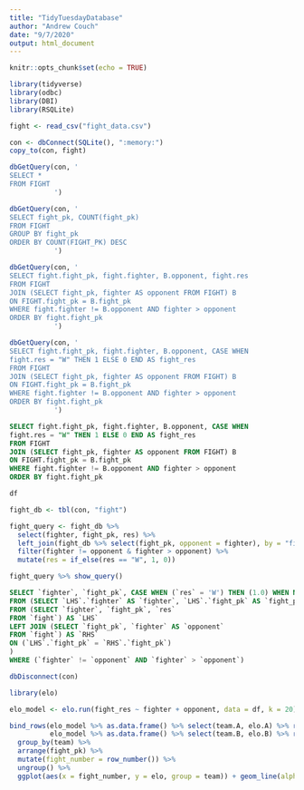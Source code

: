 ```yaml
---
title: "TidyTuesdayDatabase"
author: "Andrew Couch"
date: "9/7/2020"
output: html_document
---
```


```r
knitr::opts_chunk$set(echo = TRUE)
```

```r
library(tidyverse)
library(odbc)
library(DBI)
library(RSQLite)

fight <- read_csv("fight_data.csv")

con <- dbConnect(SQLite(), ":memory:")
copy_to(con, fight)
```

```r
dbGetQuery(con, '
SELECT * 
FROM FIGHT
           ')
```

```r

dbGetQuery(con, '
SELECT fight_pk, COUNT(fight_pk)
FROM FIGHT
GROUP BY fight_pk
ORDER BY COUNT(FIGHT_PK) DESC
           ')

```



```r
dbGetQuery(con, '
SELECT fight.fight_pk, fight.fighter, B.opponent, fight.res
FROM FIGHT
JOIN (SELECT fight_pk, fighter AS opponent FROM FIGHT) B
ON FIGHT.fight_pk = B.fight_pk
WHERE fight.fighter != B.opponent AND fighter > opponent
ORDER BY fight.fight_pk
           ')
```


```r
dbGetQuery(con, '
SELECT fight.fight_pk, fight.fighter, B.opponent, CASE WHEN 
fight.res = "W" THEN 1 ELSE 0 END AS fight_res
FROM FIGHT
JOIN (SELECT fight_pk, fighter AS opponent FROM FIGHT) B
ON FIGHT.fight_pk = B.fight_pk
WHERE fight.fighter != B.opponent AND fighter > opponent
ORDER BY fight.fight_pk
           ')
```

```sql
SELECT fight.fight_pk, fight.fighter, B.opponent, CASE WHEN 
fight.res = "W" THEN 1 ELSE 0 END AS fight_res
FROM FIGHT
JOIN (SELECT fight_pk, fighter AS opponent FROM FIGHT) B
ON FIGHT.fight_pk = B.fight_pk
WHERE fight.fighter != B.opponent AND fighter > opponent
ORDER BY fight.fight_pk
```

```r
df
```

```r

fight_db <- tbl(con, "fight")

fight_query <- fight_db %>% 
  select(fighter, fight_pk, res) %>% 
  left_join(fight_db %>% select(fight_pk, opponent = fighter), by = "fight_pk") %>% 
  filter(fighter != opponent & fighter > opponent) %>% 
  mutate(res = if_else(res == "W", 1, 0))

fight_query %>% show_query()

```



```sql
SELECT `fighter`, `fight_pk`, CASE WHEN (`res` = 'W') THEN (1.0) WHEN NOT(`res` = 'W') THEN (0.0) END AS `res`, `opponent`
FROM (SELECT `LHS`.`fighter` AS `fighter`, `LHS`.`fight_pk` AS `fight_pk`, `LHS`.`res` AS `res`, `RHS`.`opponent` AS `opponent`
FROM (SELECT `fighter`, `fight_pk`, `res`
FROM `fight`) AS `LHS`
LEFT JOIN (SELECT `fight_pk`, `fighter` AS `opponent`
FROM `fight`) AS `RHS`
ON (`LHS`.`fight_pk` = `RHS`.`fight_pk`)
)
WHERE (`fighter` != `opponent` AND `fighter` > `opponent`)
```


```r
dbDisconnect(con)
```

```r
library(elo)

elo_model <- elo.run(fight_res ~ fighter + opponent, data = df, k = 20)

bind_rows(elo_model %>% as.data.frame() %>% select(team.A, elo.A) %>% rename_all(.funs = ~str_replace(.x, ".A", "")) %>% bind_cols(df %>% select(fight_pk)),
          elo_model %>% as.data.frame() %>% select(team.B, elo.B) %>% rename_all(.funs = ~str_replace(.x, ".B", ""))%>% bind_cols(df %>% select(fight_pk))) %>% 
  group_by(team) %>% 
  arrange(fight_pk) %>% 
  mutate(fight_number = row_number()) %>% 
  ungroup() %>% 
  ggplot(aes(x = fight_number, y = elo, group = team)) + geom_line(alpha = .4)

```



